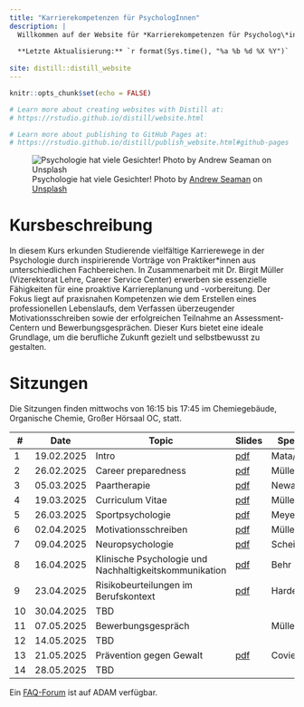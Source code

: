 ```yaml
---
title: "Karrierekompetenzen für PsychologInnen"
description: |
  Willkommen auf der Website für *Karrierekompetenzen für Psycholog\*innen* FS25 ([75723-01](https://vorlesungsverzeichnis.unibas.ch/de/vorlesungsverzeichnis?id=292389))
  
  **Letzte Aktualisierung:** `r format(Sys.time(), "%a %b %d %X %Y")`
  
site: distill::distill_website
---
```


```r
knitr::opts_chunk$set(echo = FALSE)

# Learn more about creating websites with Distill at:
# https://rstudio.github.io/distill/website.html

# Learn more about publishing to GitHub Pages at:
# https://rstudio.github.io/distill/publish_website.html#github-pages

```

![Psychologie hat viele Gesichter! <span>Photo by <a href="https://unsplash.com/@amseaman?utm_content=creditCopyText&utm_medium=referral&utm_source=unsplash">Andrew Seaman</a> on <a href="https://unsplash.com/photos/gray-concrete-wall-4Fi_4Q6_eFM?utm_content=creditCopyText&utm_medium=referral&utm_source=unsplash">Unsplash</a></span>](photos/andrew-seaman-4Fi_4Q6_eFM-unsplash.jpg)

# Kursbeschreibung

In diesem Kurs erkunden Studierende vielfältige Karrierewege in der Psychologie durch inspirierende Vorträge von Praktiker*innen aus unterschiedlichen Fachbereichen. In Zusammenarbeit mit Dr. Birgit Müller (Vizerektorat Lehre, Career Service Center) erwerben sie essenzielle Fähigkeiten für eine proaktive Karriereplanung und -vorbereitung. Der Fokus liegt auf praxisnahen Kompetenzen wie dem Erstellen eines professionellen Lebenslaufs, dem Verfassen überzeugender Motivationsschreiben sowie der erfolgreichen Teilnahme an Assessment-Centern und Bewerbungsgesprächen. Dieser Kurs bietet eine ideale Grundlage, um die berufliche Zukunft gezielt und selbstbewusst zu gestalten.

# Sitzungen

Die Sitzungen finden mittwochs von 16:15 bis 17:45 im Chemiegebäude, Organische Chemie, Großer Hörsaal OC, statt.

::: l-body
| # | Date     | Topic                         | Slides | Speaker |
|---| ---------|-------------------------------|--------| --------|
| 1 | 19.02.2025 | Intro | [pdf](index.html) | Mata/Doshi |
| 2 | 26.02.2025 | Career preparedness | [pdf](index.html) | Müller |
| 3 | 05.03.2025 | Paartherapie | [pdf](index.html)  | Newark |
| 4 | 19.03.2025 | Curriculum Vitae | [pdf](index.html) | Müller |
| 5 | 26.03.2025 | Sportpsychologie | [pdf](index.html) | Meyer |
| 6 | 02.04.2025 | Motivationsschreiben | [pdf](index.html) | Müller |
| 7 | 09.04.2025 | Neuropsychologie | [pdf](index.html) | Scheitter |
| 8 | 16.04.2025 | Klinische Psychologie und Nachhaltigkeitskommunikation | [pdf](index.html) | Behr |
| 9 | 23.04.2025 | Risikobeurteilungen im Berufskontext | [pdf](index.html) | Hardegger |
| 10 | 30.04.2025 | TBD | |  |
|11 | 07.05.2025 | Bewerbungsgespräch |   | Müller |
|12 | 14.05.2025 | TBD |  |  |
|13 | 21.05.2025 | Prävention gegen Gewalt | [pdf](index.html)  | Coviello |
|14 | 28.05.2025 | TBD | |  |
:::

Ein [FAQ-Forum](https://adam.unibas.ch/goto_adam_crs_1942323.html) ist auf ADAM verfügbar.



